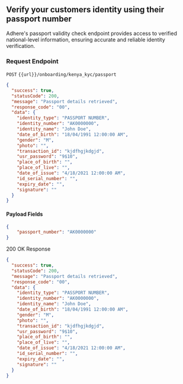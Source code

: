 ## Verify your customers identity using their passport number

Adhere's passport validity check endpoint provides access to verified national-level information, ensuring accurate and reliable identity verification.


### Request Endpoint

`POST` `{{url}}/onboarding/kenya_kyc/passport`

```json
{
  "success": true,
  "statusCode": 200,
  "message": "Passport details retrieved",
  "response_code": "00",
  "data": {
    "identity_type": "PASSPORT NUMBER",
    "identity_number": "AK0000000",
    "identity_name": "John Doe",
    "date_of_birth": "18/04/1991 12:00:00 AM",
    "gender": "M",
    "photo": "",
    "transaction_id": "kjdfhgjkdgjd",
    "usr_password": "9$10",
    "place_of_birth": "",
    "place_of_live": "",
    "date_of_issue": "4/18/2021 12:00:00 AM",
    "id_serial_number": "",
    "expiry_date": "",
    "signature": ""
  }
}
```

#### Payload Fields

```json
{
    "passport_number": "AK0000000"
}
```
200 OK Response

```json
{
  "success": true,
  "statusCode": 200,
  "message": "Passport details retrieved",
  "response_code": "00",
  "data": {
    "identity_type": "PASSPORT NUMBER",
    "identity_number": "AK0000000",
    "identity_name": "John Doe",
    "date_of_birth": "18/04/1991 12:00:00 AM",
    "gender": "M",
    "photo": "",
    "transaction_id": "kjdfhgjkdgjd",
    "usr_password": "9$10",
    "place_of_birth": "",
    "place_of_live": "",
    "date_of_issue": "4/18/2021 12:00:00 AM",
    "id_serial_number": "",
    "expiry_date": "",
    "signature": ""
  }
}
```